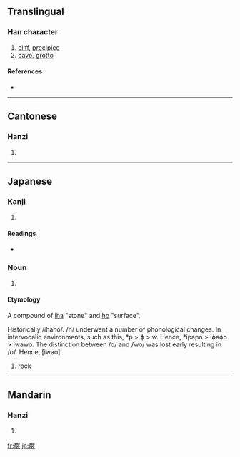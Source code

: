 {{see|巖}}
==Translingual==

===Han character===
{{Han char|rn=46|rad=山|as=17|sn=20|four=|canj=山火一大 (UFMK)}}

# [[cliff]], [[precipice]]
# [[cave]], [[grotto]]

====References====
* {{Han ref|kx=0322.291|dkj=08624|dj=0622.420|hdz=10806.161|uh=5DCC|ud=24012}}

----

==Cantonese==

===Hanzi===
{{yue-hanzi|jyut=|y=ngaam4}}

# {{defn|Cantonese}}

----

==Japanese==

===Kanji===
{{ja-kanji|grade=|rs=山17}}

# {{defn|Japanese}}

====Readings====
* {{ja-readings|on=[[がん]] (gan)|kun=[[けわしい]] (kewashii), [[いわお]] (iwao)}}

===Noun===
{{ja-noun|k|hira=いわ|hhira=いはほ|rom=iwa}}

# {{defn|Japanese}}

====Etymology====
{{rfc-level|Etymology not at level 3}}

A compound of [[岩|iha]] "stone" and [[秀|ho]] "surface".

Historically /ihaho/. /h/ underwent a number of phonological changes. In intervocalic environments, such as this, *p > ɸ > w. Hence, *ipapo > iɸaɸo > iwawo. The distinction between /o/ and /wo/ was lost early resulting in /o/. Hence, [iwao].

# [[rock]]

----

==Mandarin==

===Hanzi===
{{cmn-hanzi|pin=[[yán]] ([[yan2]])|wg=yen<sup>2</sup>}}

# {{defn|Mandarin}}

[[fr:巌]]
[[ja:巌]]